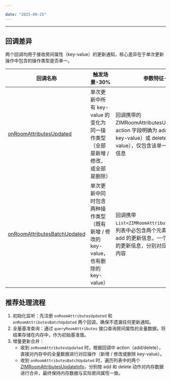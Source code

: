 ```yaml
---

date: "2025-09-25"
---
```


<Title>ZIM SDK 中的 onRoomAttributesUpdated 回调与 onRoomAttributesBatchUpdated 回调的区别是什么？分别在什么情况下触发？</Title>

- - -

## 回调差异

两个回调均用于接收房间属性（key-value）的更新通知，核心差异在于单次更新操作中包含的操作类型是否单一。

| 回调名称 | 触发场景-30% | 参数特征-30% |
| --- | --- | --- |
| [onRoomAttributesUpdated](https://doc-zh.zego.im/article/api?doc=zim_API~java_android~class~ZIMEventHandler#on-room-attributes-updated) | 单次更新中所有 key-value 的变化为同一操作类型（全部是新增 / 修改，或全部是删除） | 回调携带的 ZIMRoomAttributesUpdateInfo 中，action 字段明确为 add（新增或修改 key-value）或 delete（删除 key-value），仅包含该单一操作类型的更新信息 |
| [onRoomAttributesBatchUpdated](https://doc-zh.zego.im/article/api?doc=zim_API~java_android~class~ZIMEventHandler#on-room-attributes-batch-updated) | 单次更新中同时包含两种操作类型（既有新增 / 修改的 key-value，也有删除的 key-value） | 回调携带 `List<ZIMRoomAttributesUpdateInfo>`，列表中必包含两个元素：一个 action 为 add 的更新信息，一个 action 为 delete 的更新信息，分别对应两种操作的具体内容 |

## 推荐处理流程

1. 初始化监听：先注册 `onRoomAttributesUpdated` 和 `onRoomAttributesBatchUpdated` 两个回调，确保不遗漏任何更新通知。
2. 全量基准查询：通过 `queryRoomAttributes` 接口查询房间属性的全量数据，将结果存储在内存中，作为初始基准值。
3. 增量更新合并：
    - 收到 `onRoomAttributesUpdated` 时，根据回调中 action（add/delete），直接对内存中的全量数据进行对应操作（新增 / 修改或删除 key-value）。
    - 收到 `onRoomAttributesBatchUpdated` 时，遍历列表中的两个 [ZIMRoomAttributesUpdateInfo](https://doc-zh.zego.im/article/api?doc=zim_API~java_android~struct~ZIMRoomAttributesUpdateInfo)，分别按 add 和 delete 动作对内存数据进行合并，最终保持内存数据与实际房间属性一致。